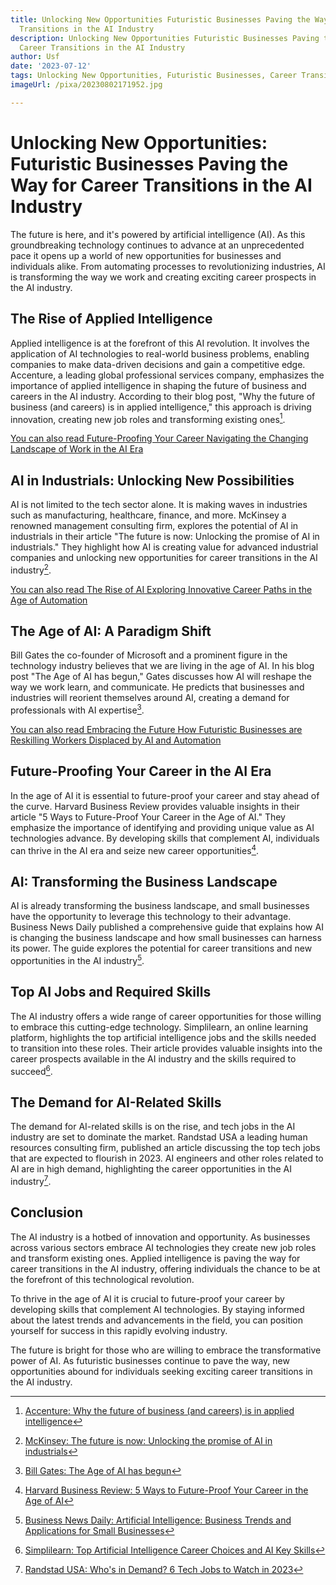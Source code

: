 ```yaml
---
title: Unlocking New Opportunities Futuristic Businesses Paving the Way for Career
  Transitions in the AI Industry
description: Unlocking New Opportunities Futuristic Businesses Paving the Way for
  Career Transitions in the AI Industry
author: Usf
date: '2023-07-12'
tags: Unlocking New Opportunities, Futuristic Businesses, Career Transitions, AI Industry
imageUrl: /pixa/20230802171952.jpg

---
```

# Unlocking New Opportunities: Futuristic Businesses  Paving the Way for Career  Transitions in  the AI  Industry

The future is here, and it's powered by artificial intelligence (AI). As this groundbreaking technology continues to advance at an unprecedented pace it opens  up a world of new opportunities for  businesses and individuals alike. From automating processes to revolutionizing industries, AI is  transforming the way we work and creating exciting career prospects in the AI industry.

##  The Rise of Applied Intelligence

Applied intelligence  is at the forefront of this AI revolution. It involves the  application of AI technologies to real-world business problems, enabling companies to  make data-driven decisions and gain a competitive edge. Accenture, a  leading global professional services company, emphasizes the importance of  applied  intelligence in shaping the future of  business and careers in  the AI industry.  According to  their blog post, "Why the future of  business (and careers) is  in applied intelligence," this approach is driving innovation, creating new job roles and transforming existing ones[^1^].

[You can  also read Future-Proofing Your Career  Navigating the Changing Landscape of Work in the AI Era](Future-Proofing%20Your%20Career%20Navigating%20the%20Changing%20Landscape%20of%20Work%20in%20the%20AI%20Era)


## AI in Industrials: Unlocking New Possibilities

AI is not limited to the tech sector  alone. It is making waves in industries such as manufacturing, healthcare, finance, and more. McKinsey a renowned management consulting firm, explores the potential of AI in industrials in their article "The future is now: Unlocking the promise of AI in industrials." They highlight how  AI is creating value for advanced industrial companies and unlocking new opportunities for career transitions in the AI industry[^2^].

[You can also read The Rise of AI Exploring Innovative Career Paths in the Age of Automation](The%20Rise%20of%20AI%20Exploring%20Innovative%20Career%20Paths%20in%20the%20Age%20of%20Automation)


## The Age of AI: A Paradigm Shift

Bill Gates the co-founder of  Microsoft and a prominent figure in the technology industry believes that we  are living in the  age of AI. In his blog post "The Age of AI has begun,"  Gates discusses how AI will reshape the way we work learn, and communicate. He predicts  that businesses and industries will reorient themselves around  AI, creating a demand for professionals with AI expertise[^3^].

[You can also  read Embracing the Future How Futuristic Businesses are Reskilling  Workers  Displaced by  AI and Automation](Embracing%20the%20Future%20How%20Futuristic%20Businesses%20are%20Reskilling%20Workers%20Displaced%20by%20AI%20and%20Automation)


## Future-Proofing Your Career in the AI Era

In the age of AI it is essential to future-proof your career and stay ahead of the curve. Harvard Business Review provides valuable insights in their  article "5  Ways to Future-Proof Your  Career in the Age of AI." They  emphasize the importance of identifying and providing  unique value as AI technologies advance. By developing  skills that complement AI, individuals can thrive in  the AI era and seize  new career opportunities[^4^].

## AI: Transforming the Business Landscape

AI is already transforming the business landscape, and small businesses have the opportunity to leverage  this technology to their advantage. Business  News Daily published a comprehensive guide that explains how AI is changing the business  landscape and how small businesses can harness its power. The guide explores the  potential for  career transitions and new opportunities in the AI industry[^5^].

## Top AI Jobs and Required Skills

The AI industry offers a wide range of career opportunities for those willing to  embrace this cutting-edge technology. Simplilearn, an online learning platform, highlights the top artificial intelligence jobs and the skills needed to transition into these roles. Their article provides valuable insights into the career prospects available in the AI industry and the skills  required to succeed[^6^].

## The Demand  for  AI-Related Skills

The demand for AI-related skills  is on the rise, and tech jobs in the AI industry are set to  dominate the market. Randstad USA a  leading human resources consulting firm,  published an article discussing the top tech  jobs that  are expected to flourish in 2023. AI  engineers and other roles related to AI are  in high demand,  highlighting the career  opportunities in the AI industry[^7^].

## Conclusion

The AI industry is a hotbed of innovation  and opportunity. As  businesses across various sectors embrace AI technologies they create new job roles and transform existing ones. Applied intelligence is paving the way for career transitions in the AI industry,  offering individuals the chance to be at the forefront of this technological revolution.

To thrive in the age of AI it is crucial to future-proof your career by developing skills that complement  AI technologies. By staying informed about the latest  trends and advancements in the field,  you can position yourself for success in this  rapidly evolving industry.

The future is bright  for those who are willing to embrace the transformative power of AI. As futuristic businesses continue to pave the way, new opportunities abound for individuals  seeking exciting career transitions in the AI  industry.

[^1^]: [Accenture: Why the future  of business  (and careers)  is in applied intelligence](https://www.accenture.com/us-en/blogs/blogs-careers/why-the-future-of-business-and-careers-is-in-applied-intelligence)
[^2^]: [McKinsey: The  future  is now: Unlocking the promise  of AI in industrials](https://www.mckinsey.com/industries/automotive-and-assembly/our-insights/the-future-is-now-unlocking-the-promise-of-ai-in-industrials)
[^3^]: [Bill Gates: The Age of AI has begun](https://www.gatesnotes.com/The-Age-of-AI-Has-Begun)
[^4^]: [Harvard  Business Review: 5 Ways to  Future-Proof Your Career in the Age of AI](https://hbr.org/2023/04/5-ways-to-future-proof-your-career-in-the-age-of-ai)
[^5^]: [Business News Daily:  Artificial Intelligence: Business Trends  and Applications for Small Businesses](https://www.businessnewsdaily.com/9402-artificial-intelligence-business-trends.html)
[^6^]: [Simplilearn: Top Artificial Intelligence Career Choices and  AI  Key Skills](https://www.simplilearn.com/top-artificial-intelligence-career-choices-and-ai-key-skills-article)
[^7^]: [Randstad USA: Who's in Demand?  6 Tech Jobs to Watch in 2023](https://www.randstadusa.com/job-seeker/career-advice/career-development/whos-demand-6-tech-jobs-to-watch-2023/)
